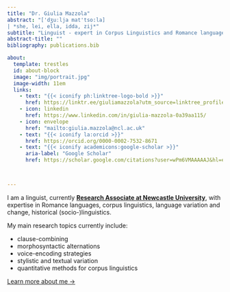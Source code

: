 ---
title: "Dr. Giulia Mazzola"
abstract: "['dʒuːlja mat'tso:la]
| *she, lei, ella, idda, zij*"
subtitle: "Linguist - expert in Corpus Linguistics and Romance languages"
abstract-title: ""
bibliography: publications.bib

about:
  template: trestles
  id: about-block
  image: "img/portrait.jpg"
  image-width: 11em
  links:
    - text: "{{< iconify ph:linktree-logo-bold >}}"
      href: https://linktr.ee/giuliamazzola?utm_source=linktree_profile_share&ltsid=0fb51926-389d-4086-86d5-8f1fbebd46f8 
    - icon: linkedin
      href: https://www.linkedin.com/in/giulia-mazzola-0a39aa115/
    - icon: envelope
      href: "mailto:giulia.mazzola@ncl.ac.uk"   
    - text: "{{< iconify la:orcid >}}"
      href: https://orcid.org/0000-0002-7532-8671
    - text: "{{< iconify academicons:google-scholar >}}"
      aria-label: "Google Scholar"
      href: https://scholar.google.com/citations?user=wPm6VMAAAAAJ&hl=en&oi=sra 



---

::: {#hero-heading}


I am a linguist, currently [**Research Associate at Newcastle University**](https://www.ncl.ac.uk/elll/people/profile/giuliamazzola.html), with expertise in Romance languages, corpus linguistics, language variation and change, historical (socio-)linguistics.

My main research topics currently include: 

* clause-combining
* morphosyntactic alternations
* voice-encoding strategies
* stylistic and textual variation
* quantitative methods for corpus linguistics

[Learn more about me &rarr;](/about){.about-links .subtitle}

:::

